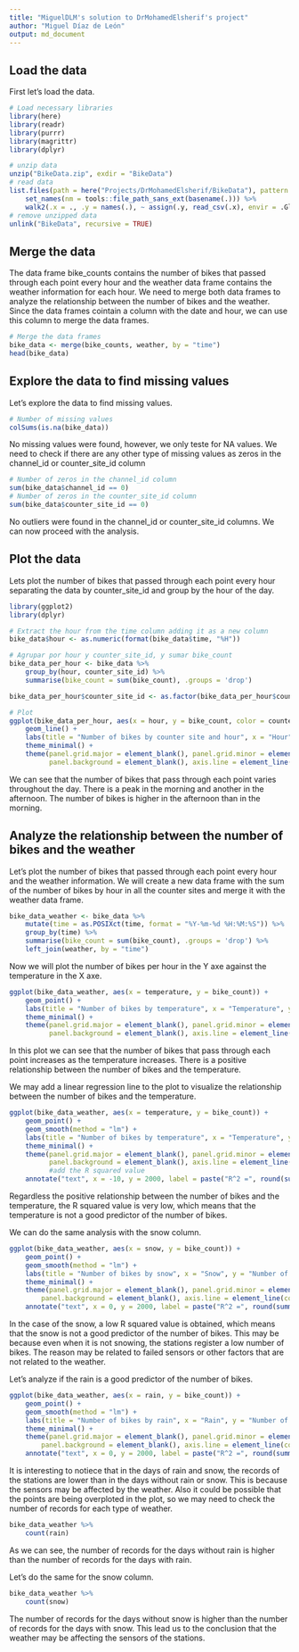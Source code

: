 ```yaml
---
title: "MiguelDLM's solution to DrMohamedElsherif's project"
author: "Miguel Díaz de León"    
output: md_document
---
```


## Load the data

First let's load the data.

```r
# Load necessary libraries
library(here)
library(readr)
library(purrr)
library(magrittr)
library(dplyr)

# unzip data
unzip("BikeData.zip", exdir = "BikeData")
# read data
list.files(path = here("Projects/DrMohamedElsherif/BikeData"), pattern = "*.csv", full.names = TRUE) %>% 
    set_names(nm = tools::file_path_sans_ext(basename(.))) %>% 
    walk2(.x = ., .y = names(.), ~ assign(.y, read_csv(.x), envir = .GlobalEnv))
# remove unzipped data
unlink("BikeData", recursive = TRUE)

```
## Merge the data

The data frame bike_counts contains the number of bikes that passed through each point every hour and the weather data frame contains the weather information for each hour. We need to merge both data frames to analyze the relationship between the number of bikes and the weather. Since the data frames cointain a column with the date and hour, we can use this column to merge the data frames.

```r
# Merge the data frames
bike_data <- merge(bike_counts, weather, by = "time")
head(bike_data)
```

## Explore the data to find missing values

Let's explore the data to find missing values.

```r
# Number of missing values
colSums(is.na(bike_data))
```

No missing values were found, however, we only teste for NA values. We need to check if there are any other type of missing values as zeros in the channel_id or counter_site_id column

```r
# Number of zeros in the channel_id column
sum(bike_data$channel_id == 0)
# Number of zeros in the counter_site_id column
sum(bike_data$counter_site_id == 0)
```

No outliers were found in the channel_id or counter_site_id columns. We can now proceed with the analysis.

## Plot the data
Lets plot the number of bikes that passed through each point every hour separating the data by counter_site_id and group by the hour of the day.

```r
library(ggplot2)
library(dplyr)

# Extract the hour from the time column adding it as a new column
bike_data$hour <- as.numeric(format(bike_data$time, "%H"))

# Agrupar por hour y counter_site_id, y sumar bike_count
bike_data_per_hour <- bike_data %>%
    group_by(hour, counter_site_id) %>%
    summarise(bike_count = sum(bike_count), .groups = 'drop')

bike_data_per_hour$counter_site_id <- as.factor(bike_data_per_hour$counter_site_id)

# Plot
ggplot(bike_data_per_hour, aes(x = hour, y = bike_count, color = counter_site_id, group = counter_site_id)) +
    geom_line() +
    labs(title = "Number of bikes by counter site and hour", x = "Hour", y = "Number of bikes")+ 
    theme_minimal() +
    theme(panel.grid.major = element_blank(), panel.grid.minor = element_blank(),
          panel.background = element_blank(), axis.line = element_line(colour = "black"))
```

We can see that the number of bikes that pass through each point varies throughout the day. There is a peak in the morning and another in the afternoon. The number of bikes is higher in the afternoon than in the morning.

## Analyze the relationship between the number of bikes and the weather

Let's plot the number of bikes that passed through each point every hour and the weather information. We will create a new data frame with the sum of the number of bikes by hour in all the counter sites and merge it with the weather data frame.

```r
bike_data_weather <- bike_data %>%
    mutate(time = as.POSIXct(time, format = "%Y-%m-%d %H:%M:%S")) %>%
    group_by(time) %>% 
    summarise(bike_count = sum(bike_count), .groups = 'drop') %>%
    left_join(weather, by = "time")


```

Now we will plot the number of bikes per hour in the Y axe against the temperature in the X axe.

```r



ggplot(bike_data_weather, aes(x = temperature, y = bike_count)) +
    geom_point() +
    labs(title = "Number of bikes by temperature", x = "Temperature", y = "Number of bikes")+
    theme_minimal() + 
    theme(panel.grid.major = element_blank(), panel.grid.minor = element_blank(),
          panel.background = element_blank(), axis.line = element_line(colour = "black"))
```

In this plot we can see that the number of bikes that pass through each point increases as the temperature increases. There is a positive relationship between the number of bikes and the temperature.

We may add a linear regression line to the plot to visualize the relationship between the number of bikes and the temperature.

```r
ggplot(bike_data_weather, aes(x = temperature, y = bike_count)) +
    geom_point() +
    geom_smooth(method = "lm") +
    labs(title = "Number of bikes by temperature", x = "Temperature", y = "Number of bikes")+
    theme_minimal() + 
    theme(panel.grid.major = element_blank(), panel.grid.minor = element_blank(),
          panel.background = element_blank(), axis.line = element_line(colour = "black"))+
          #add the R squared value
    annotate("text", x = -10, y = 2000, label = paste("R^2 =", round(summary(lm(bike_count ~ snow, data = bike_data_weather))$r.squared, 4)), hjust = 0, vjust = 1)
```

Regardless the positive relationship between the number of bikes and the temperature, the R squared value is very low, which means that the temperature is not a good predictor of the number of bikes.

We can do the same analysis with the snow column.

```r
ggplot(bike_data_weather, aes(x = snow, y = bike_count)) +
    geom_point() +
    geom_smooth(method = "lm") +
    labs(title = "Number of bikes by snow", x = "Snow", y = "Number of bikes")+
    theme_minimal() + 
    theme(panel.grid.major = element_blank(), panel.grid.minor = element_blank(),
        panel.background = element_blank(), axis.line = element_line(colour = "black"))+
    annotate("text", x = 0, y = 2000, label = paste("R^2 =", round(summary(lm(bike_count ~ snow, data = bike_data_weather))$r.squared, 4)), hjust = 0, vjust = 1)
```

In the case of the snow, a low R squared value is obtained, which means that the snow is not a good predictor of the number of bikes. This may be because even when it is not snowing, the stations register a low number of bikes. The reason may be related to failed sensors or other factors that are not related to the weather.

Let's analyze if the rain is a good predictor of the number of bikes.

```r
ggplot(bike_data_weather, aes(x = rain, y = bike_count)) +
    geom_point() +
    geom_smooth(method = "lm") +
    labs(title = "Number of bikes by rain", x = "Rain", y = "Number of bikes")+
    theme_minimal() + 
    theme(panel.grid.major = element_blank(), panel.grid.minor = element_blank(),
        panel.background = element_blank(), axis.line = element_line(colour = "black"))+
    annotate("text", x = 0, y = 2000, label = paste("R^2 =", round(summary(lm(bike_count ~ rain, data = bike_data_weather))$r.squared, 4)), hjust = 0, vjust = 1)
```

It is interesting to notiece that in the days of rain and snow, the records of the stations are lower than in the days without rain or snow. This is because the sensors may be affected by the weather. Also it could be possible that the points are being overploted in the plot, so we may need to check the number of records for each type of weather.

```r
bike_data_weather %>%
    count(rain)
```
As we can see, the number of records for the days without rain is higher than the number of records for the days with rain.

Let's do the same for the snow column.

```r
bike_data_weather %>%
    count(snow)
```

The number of records for the days without snow is higher than the number of records for the days with snow. This lead us to the conclusion that the weather may be affecting the sensors of the stations.
